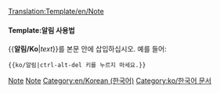 <noinclude>[[Translation:Template/en/Note]]</noinclude><noinclude></noinclude>{{en/Ambox| type  = notice
| text  = <strong>알림</strong><br/>{{{1|이 틀을 추가했음에도 알림 내용을 작성하지 않는 경우, 이 틀은 제거되거나 업데이트되어야 합니다.}}}
}}<noinclude>

====Template:알림 사용법====
<nowiki>{{</nowiki>'''알림/Ko'''|''text''<nowiki>}}</nowiki>를 본문 안에 삽입하십시오. 예를 들어:
<pre>{{ko/알림|ctrl-alt-del 키를 누르지 마세요.}}</pre>

[[Category:en/Templates|Note]][[Category:en/Message boxes|Note]][[Category:en/Korean (한국어)]][[Category:ko/한국어 문서]]</noinclude>